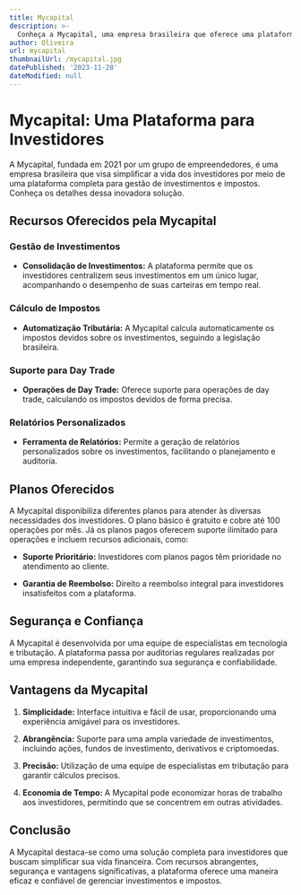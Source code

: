 ```yaml
---
title: Mycapital
description: >-
  Conheça a Mycapital, uma empresa brasileira que oferece uma plataforma online completa para gestão de investimentos e impostos, proporcionando simplicidade, precisão e economia de tempo.
author: Oliveira
url: mycapital
thumbnailUrl: /mycapital.jpg
datePublished: '2023-11-28'
dateModified: null
---
```


# Mycapital: Uma Plataforma para Investidores

A Mycapital, fundada em 2021 por um grupo de empreendedores, é uma empresa brasileira que visa simplificar a vida dos investidores por meio de uma plataforma completa para gestão de investimentos e impostos. Conheça os detalhes dessa inovadora solução.

## Recursos Oferecidos pela Mycapital

### Gestão de Investimentos

- **Consolidação de Investimentos:** A plataforma permite que os investidores centralizem seus investimentos em um único lugar, acompanhando o desempenho de suas carteiras em tempo real.

### Cálculo de Impostos

- **Automatização Tributária:** A Mycapital calcula automaticamente os impostos devidos sobre os investimentos, seguindo a legislação brasileira.

### Suporte para Day Trade

- **Operações de Day Trade:** Oferece suporte para operações de day trade, calculando os impostos devidos de forma precisa.

### Relatórios Personalizados

- **Ferramenta de Relatórios:** Permite a geração de relatórios personalizados sobre os investimentos, facilitando o planejamento e auditoria.

## Planos Oferecidos

A Mycapital disponibiliza diferentes planos para atender às diversas necessidades dos investidores. O plano básico é gratuito e cobre até 100 operações por mês. Já os planos pagos oferecem suporte ilimitado para operações e incluem recursos adicionais, como:

- **Suporte Prioritário:** Investidores com planos pagos têm prioridade no atendimento ao cliente.
  
- **Garantia de Reembolso:** Direito a reembolso integral para investidores insatisfeitos com a plataforma.

## Segurança e Confiança

A Mycapital é desenvolvida por uma equipe de especialistas em tecnologia e tributação. A plataforma passa por auditorias regulares realizadas por uma empresa independente, garantindo sua segurança e confiabilidade.

## Vantagens da Mycapital

1. **Simplicidade:** Interface intuitiva e fácil de usar, proporcionando uma experiência amigável para os investidores.

2. **Abrangência:** Suporte para uma ampla variedade de investimentos, incluindo ações, fundos de investimento, derivativos e criptomoedas.

3. **Precisão:** Utilização de uma equipe de especialistas em tributação para garantir cálculos precisos.

4. **Economia de Tempo:** A Mycapital pode economizar horas de trabalho aos investidores, permitindo que se concentrem em outras atividades.

## Conclusão

A Mycapital destaca-se como uma solução completa para investidores que buscam simplificar sua vida financeira. Com recursos abrangentes, segurança e vantagens significativas, a plataforma oferece uma maneira eficaz e confiável de gerenciar investimentos e impostos.
